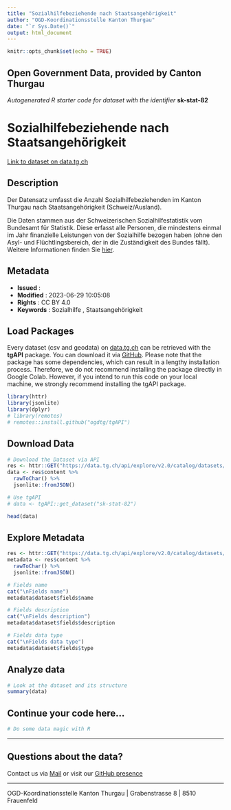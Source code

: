 ```yaml
---
title: "Sozialhilfebeziehende nach Staatsangehörigkeit"
author: "OGD-Koordinationsstelle Kanton Thurgau"
date: "`r Sys.Date()`"
output: html_document
---
```


```r
knitr::opts_chunk$set(echo = TRUE)
```

## Open Government Data, provided by **Canton Thurgau**
*Autogenerated R starter code for dataset with the identifier* **sk-stat-82**


# **Sozialhilfebeziehende nach Staatsangehörigkeit**

[Link to dataset on data.tg.ch](https://data.tg.ch/explore/dataset/sk-stat-82/information/)

## Description

<p>Der Datensatz umfasst die Anzahl Sozialhilfebeziehenden im Kanton Thurgau nach Staatsangehörigkeit (Schweiz/Ausland). </p><p>Die Daten stammen aus der Schweizerischen Sozialhilfestatistik vom Bundesamt für Statistik. Diese erfasst alle Personen, die mindestens einmal im Jahr finanzielle Leistungen von der Sozialhilfe bezogen haben (ohne den Asyl- und Flüchtlingsbereich, der in die Zuständigkeit des Bundes fällt). Weitere Informationen finden Sie <a href='https://www.bfs.admin.ch/bfs/de/home/statistiken/soziale-sicherheit/sozialhilfe/sozialhilfebeziehende/wirtschaftliche-sozialhilfe.html' target='_blank'>hier</a>.</p>

## Metadata

- **Issued**                   : 
- **Modified**                 : 2023-06-29 10:05:08
- **Rights**                   : CC BY 4.0
- **Keywords**                 : Sozialhilfe , Staatsangehörigkeit

## Load Packages

Every dataset (csv and geodata) on [data.tg.ch](https://data.tg.ch/pages/start/) can be retrieved with the **tgAPI** package. You can download it via [GitHub](https://github.com/ogdtg/tgAPI). Please note that the package has some dependencies, which can result in a lengthy installation process. Therefore, we do not recommend installing the package directly in Google Colab. However, if you intend to run this code on your local machine, we strongly recommend installing the tgAPI package.

```r
library(httr)
library(jsonlite)
library(dplyr)
# library(remotes)
# remotes::install.github("ogdtg/tgAPI")

```


## Download Data


```r
# Download the Dataset via API
res <- httr::GET("https://data.tg.ch/api/explore/v2.0/catalog/datasets/sk-stat-82/exports/json")
data <- res$content %>%
  rawToChar() %>%
  jsonlite::fromJSON()

# Use tgAPI
# data <- tgAPI::get_dataset("sk-stat-82")

head(data)

```


## Explore Metadata

```r

res <- httr::GET("https://data.tg.ch/api/explore/v2.0/catalog/datasets/sk-stat-82")
metadata <- res$content %>%
  rawToChar() %>%
  jsonlite::fromJSON()

# Fields name
cat("\nFields name")
metadata$dataset$fields$name

# Fields description
cat("\nFields description")
metadata$dataset$fields$description

# Fields data type
cat("\nFields data type")
metadata$dataset$fields$type

```


## Analyze data

```r

# Look at the dataset and its structure
summary(data)

```


## Continue your code here...


```r
# Do some data magic with R
```

------------------------------------------------------------------------

## Questions about the data?

Contact us via [Mail](mailto:ogd@tg.ch) or visit our [GitHub presence](https://github.com/ogdtg)


------------------------------------------------------------------------

OGD-Koordinationsstelle Kanton Thurgau | Grabenstrasse 8 | 8510 Frauenfeld

